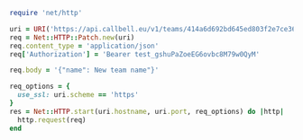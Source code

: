 ```ruby
require 'net/http'

uri = URI('https://api.callbell.eu/v1/teams/414a6d692bd645ed803f2e7ce360d4c8')
req = Net::HTTP::Patch.new(uri)
req.content_type = 'application/json'
req['Authorization'] = 'Bearer test_gshuPaZoeEG6ovbc8M79w0QyM'

req.body = '{"name": New team name"}'

req_options = {
  use_ssl: uri.scheme == 'https'
}
res = Net::HTTP.start(uri.hostname, uri.port, req_options) do |http|
  http.request(req)
end

```